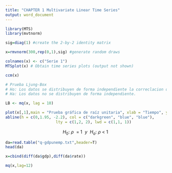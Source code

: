 ```yaml
---
title: "CHAPTER 1 Multivariate Linear Time Series"
output: word_document
---
```


```r
library(MTS)
library(mvtnorm)
```

```r
sig=diag(1) #create the 2-by-2 identity matrix

```

```r
x=rmvnorm(300,rep(0,1),sig) #generate random draws

```

```r
colnames(x) <- c("Serie 1")
MTSplot(x) # Obtain time series plots (output not shown)

```

```r
ccm(x)
```

```r
# Prueba Ljung-Box
# Ho: Los datos se distribuyen de forma independiente la correclacion de los datos es 0.
# Ha: Los datos no se distribuyen de forma independiente.

LB <- mq(x, lag = 10)

```
```r
plot(x[,1],main = "Prueba gráfica de raíz unitaria", xlab = "Tiempo", ylab="Serie 1", type = "l")
abline(h = c(0,1.95, -2.2), col = c("darkgreen", "blue", "blue"),
                      lty = c(1,2, 2), lwd = c(1,1, 1))
```
$$H_0:\:\rho \:\:=\:1\:\:y\:\:H_a:\:\rho \:<\:1\:$$

```r
da=read.table("q-gdpunemp.txt",header=T)
head(da)
```
```r
x=cbind(diff(da$gdp),diff(da$rate))
```

```r
mq(x,lag=12)

```


